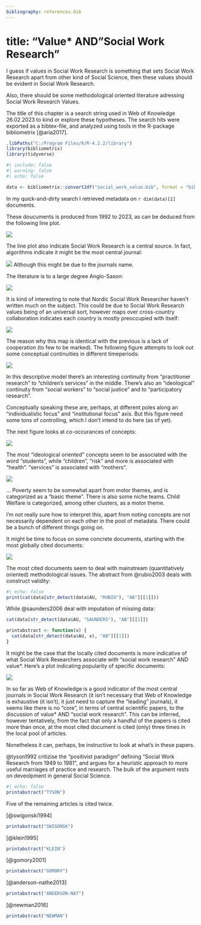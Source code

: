 ```yaml
---
bibliography: references.bib
---
```


# title: "Value\* AND"Social Work Research" {#isi-web-value-swr-search}

I guess if values in Social Work Research is something that sets Social Work Research apart from other kind of Social Science, then these values should be evident in Social Work Research.

Also, there should be some methodological oriented literature adressing Social Work Research Values.

The title of this chapter is a search string used in Web of Knowledge 26.02.2023 to kind or explore these hypotheses. The search hits were exported as a bibtex-file, and analyzed using tools in the R-package bibliometrix [@aria2017].

```r
.libPaths("C:/Program Files/R/R-4.2.2/library")
library(bibliometrix)
library(tidyverse)
```

```r
#| include: false
#| warning: false
#| echo: false

data <- bibliometrix::convert2df("social_work_value.bib", format = "bibtex")
```

In my quick-and-dirty search I retrieved metadata on `r dim(data)[1]` documents.

These doucuments is produced from 1992 to 2023, as can be deduced from the following line plot.

![](SourceDynamics-2023-02-26.png)

The line plot also indicate Social Work Research is a central source. In fact, algorithms indicate it might be the most central journal:

![](MostRelevantSources-2023-02-26.png) Although this might be due to the journals name.

The literature is to a large degree Anglo-Saxon:

![](CountryCollaborationMap-2023-02-26.png)

It is kind of interesting to note that Nordic Social Work Researcher haven't written much on the subject. This could be due to Social Work Research values being of an universal sort, however maps over cross-country collaboration indicates each country is mostly preoccupied with itself:

![](CountryCollaborationMap-2023-02-26.png)

The reason why this map is identical with the previous is a lack of cooperation (to few to be marked). The following figure attempts to look out some conceptual continuities in different timeperiods:

![](ThematicEvolution_2023-02-26.png.png)

In this descriptive model there's an interesting continuity from "practitioner research" to "children's services" in the middle. There's also an "ideological" continuity from "social workers" to "social justice" and to "participatory research".

Conceptually speaking these are, perhaps, at different poles along an "individualistic focus" and "institutional focus" axis. But this figure need some tons of controlling, which I don't intend to do here (as of yet).

The next figure looks at co-occurances of concepts:

![](Co_occurrenceNetwork-2023-02-26.png.png)

The most "ideological oriented" concepts seem to be associated with the word "students", while "children", "risk" and more is associated with "health". "services" is associated with "mothers".

![](ThematicMap-2023-02-26.png)

... Poverty seem to be somewhat apart from motor themes, and is categorized as a "basic theme". There is also some niche teams. Child Welfare is categorized, among other clusters, as a motor theme.

I'm not really sure how to interpret this, apart from noting concepts are not necessarily dependent on each other in the pool of metadata. There could be a bunch of different things going on.

It might be time to focus on some concrete documents, starting with the most globally cited documents:

![](MostGlobalCitedDocuments-2023-02-26.png)

The most cited documents seem to deal with mainstream (quantitatively oriented) methodological issues. The abstract from @rubio2003 deals with construct validity:

```r
#| echo: false
print(cat(data[str_detect(data$AU, "RUBIO"), "AB"][[1]]))
```

While @saunders2006 deal with imputation of missing data:

```r
cat(data[str_detect(data$AU, "SAUNDERS"), "AB"][[1]])

printabstract <- function(x) {
  cat(data[str_detect(data$AU, x), "AB"][[1]])
}
```

It might be the case that the locally cited documents is more indicative of what Social Work Researchers associate with "social work research" AND value\*. Here's a plot indicating popularity of specific documents:

![](MostLocalCitedDocuments-2023-02-26%20(1).png)

In so far as Web of Knowledge is a good indicator of the most central journals in Social Work Research (it isn't necessary that Web of Knowledge is exhaustive (it isn't), it just need to capture the "leading" journals), it seems like there is no "core", in terms of central scientific papers, to the discussion of value\* AND "social work research". This can be inferred, however tentatively, from the fact that only a handful of the papers is cited more than once, at the most cited document is cited (only) three times in the local pool of articles.

Nonetheless it can, perhaps, be instructive to look at what's in these papers.

@tyson1992 critizise the "positivist paradigm" defining "Social Work Research from 1949 to 1981", and argues for a heuristic approach to more useful marriages of practice and research. The bulk of the argument rests on deveolpment in general Social Science.

```r
#| echo: false
printabstract("TYSON")
```

Five of the remaining articles is cited twice.

[@swigonski1994]

```r
printabstract("SWIGONSK")
```

[@klein1995]

```r
printabstract("KLEIN")
```

[@gomory2001] 

```r
printabstract("GOMORY")
```
[@anderson-nathe2013]

```r
printabstract("ANDERSON-NAT")
```
[@newman2016]

```r
printabstract("NEWMAN")
```

